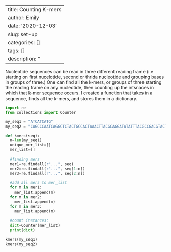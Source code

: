 
---
title: Counting K-mers
author: Emily
date: '2020-12-03'
slug: set-up
categories: []
tags: []
description: ''
---

Nucleotide sequences can be read in three different reading frame (i.e starting on first nucelotide, second or thrida nucleotide and grouping bases in groups of three.) One can find all the k-mers, or groups of three starting the reading frame on any nucleotide, then counting up the intsnaces in which that k-mer sequence occurs. I created a function that takes in a sequence, finds all the k-mers, and stores them in a dictionary.


```python
import re 
from collections import Counter

my_seq1 = "ATCATCATG"
my_seq2 = "CAGCCCAATCAGGCTCTACTGCCACTAAACTTACGCAGGATATATTTACGCCGACGTACT"

def kmers(seq):
  n=len(my_seq1)
  unique_mer_list=[]
  mer_list=[]
  
  #finding mers
  mer1=re.findall(r"...", seq)
  mer2=re.findall(r"...", seq[1:n])
  mer3=re.findall(r"...", seq[2:n])
  
  #add all mers to mer_list
  for m in mer1:
    mer_list.append(m)
  for m in mer2:
    mer_list.append(m)
  for m in mer3:
    mer_list.append(m)
  
  #count instances:
  dict=Counter(mer_list)
  print(dict)
  
kmers(my_seq1)
kmers(my_seq2)
```


